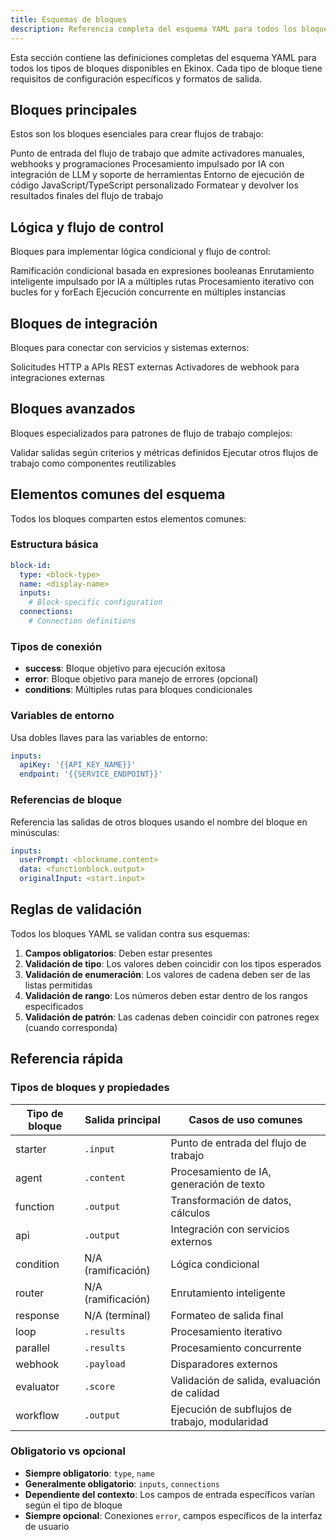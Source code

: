 ```yaml
---
title: Esquemas de bloques
description: Referencia completa del esquema YAML para todos los bloques de Ekinox
---
```



Esta sección contiene las definiciones completas del esquema YAML para todos los tipos de bloques disponibles en Ekinox. Cada tipo de bloque tiene requisitos de configuración específicos y formatos de salida.

## Bloques principales

Estos son los bloques esenciales para crear flujos de trabajo:

<Cards>
  <Card title="Bloque de inicio" href="/yaml/blocks/starter">
    Punto de entrada del flujo de trabajo que admite activadores manuales, webhooks y programaciones
  </Card>
  <Card title="Bloque de agente" href="/yaml/blocks/agent">
    Procesamiento impulsado por IA con integración de LLM y soporte de herramientas
  </Card>
  <Card title="Bloque de función" href="/yaml/blocks/function">
    Entorno de ejecución de código JavaScript/TypeScript personalizado
  </Card>
  <Card title="Bloque de respuesta" href="/yaml/blocks/response">
    Formatear y devolver los resultados finales del flujo de trabajo
  </Card>
</Cards>

## Lógica y flujo de control

Bloques para implementar lógica condicional y flujo de control:

<Cards>
  <Card title="Bloque de condición" href="/yaml/blocks/condition">
    Ramificación condicional basada en expresiones booleanas
  </Card>
  <Card title="Bloque de enrutador" href="/yaml/blocks/router">
    Enrutamiento inteligente impulsado por IA a múltiples rutas
  </Card>
  <Card title="Bloque de bucle" href="/yaml/blocks/loop">
    Procesamiento iterativo con bucles for y forEach
  </Card>
  <Card title="Bloque paralelo" href="/yaml/blocks/parallel">
    Ejecución concurrente en múltiples instancias
  </Card>
</Cards>

## Bloques de integración

Bloques para conectar con servicios y sistemas externos:

<Cards>
  <Card title="Bloque de API" href="/yaml/blocks/api">
    Solicitudes HTTP a APIs REST externas
  </Card>
  <Card title="Bloque de webhook" href="/yaml/blocks/webhook">
    Activadores de webhook para integraciones externas
  </Card>
</Cards>

## Bloques avanzados

Bloques especializados para patrones de flujo de trabajo complejos:

<Cards>
  <Card title="Bloque evaluador" href="/yaml/blocks/evaluator">
    Validar salidas según criterios y métricas definidos
  </Card>
  <Card title="Bloque de flujo de trabajo" href="/yaml/blocks/workflow">
    Ejecutar otros flujos de trabajo como componentes reutilizables
  </Card>
</Cards>

## Elementos comunes del esquema

Todos los bloques comparten estos elementos comunes:

### Estructura básica

```yaml
block-id:
  type: <block-type>
  name: <display-name>
  inputs:
    # Block-specific configuration
  connections:
    # Connection definitions
```

### Tipos de conexión

- **success**: Bloque objetivo para ejecución exitosa
- **error**: Bloque objetivo para manejo de errores (opcional)
- **conditions**: Múltiples rutas para bloques condicionales

### Variables de entorno

Usa dobles llaves para las variables de entorno:

```yaml
inputs:
  apiKey: '{{API_KEY_NAME}}'
  endpoint: '{{SERVICE_ENDPOINT}}'
```

### Referencias de bloque

Referencia las salidas de otros bloques usando el nombre del bloque en minúsculas:

```yaml
inputs:
  userPrompt: <blockname.content>
  data: <functionblock.output>
  originalInput: <start.input>
```

## Reglas de validación

Todos los bloques YAML se validan contra sus esquemas:

1. **Campos obligatorios**: Deben estar presentes
2. **Validación de tipo**: Los valores deben coincidir con los tipos esperados
3. **Validación de enumeración**: Los valores de cadena deben ser de las listas permitidas
4. **Validación de rango**: Los números deben estar dentro de los rangos especificados
5. **Validación de patrón**: Las cadenas deben coincidir con patrones regex (cuando corresponda)

## Referencia rápida

### Tipos de bloques y propiedades

| Tipo de bloque | Salida principal | Casos de uso comunes |
|------------|----------------|------------------|
| starter | `.input` | Punto de entrada del flujo de trabajo |
| agent | `.content` | Procesamiento de IA, generación de texto |
| function | `.output` | Transformación de datos, cálculos |
| api | `.output` | Integración con servicios externos |
| condition | N/A (ramificación) | Lógica condicional |
| router | N/A (ramificación) | Enrutamiento inteligente |
| response | N/A (terminal) | Formateo de salida final |
| loop | `.results` | Procesamiento iterativo |
| parallel | `.results` | Procesamiento concurrente |
| webhook | `.payload` | Disparadores externos |
| evaluator | `.score` | Validación de salida, evaluación de calidad |
| workflow | `.output` | Ejecución de subflujos de trabajo, modularidad |

### Obligatorio vs opcional

- **Siempre obligatorio**: `type`, `name`
- **Generalmente obligatorio**: `inputs`, `connections`
- **Dependiente del contexto**: Los campos de entrada específicos varían según el tipo de bloque
- **Siempre opcional**: Conexiones `error`, campos específicos de la interfaz de usuario